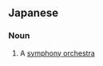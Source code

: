==Japanese==
{{ja-kanjitab|こう|きょう|がく|yomi=on}}

===Noun===
{{ja-noun|こうきょうがく}}

# A [[symphony orchestra]]